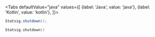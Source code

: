 
<Tabs
  defaultValue="java"
  values={[
    {label: 'Java', value: 'java'},
    {label: 'Kotlin', value: 'kotlin'},
  ]}>
  <TabItem value="java">

```java
Statsig.shutdown();
```

  </TabItem>
  <TabItem value="kotlin">

```kotlin
Statsig.shutdown()
```

  </TabItem>
</Tabs>
